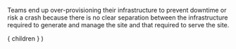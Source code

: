 
Teams end up over-provisioning their infrastructure to prevent
downtime or risk a crash because there is no clear separation
between the infrastructure required to generate and manage the site
and that required to serve the site.

  <Layout>
    { children }
  </Layout>
)
